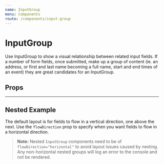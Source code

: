 ```yaml
---
name: InputGroup
menu: Components
route: /components/input-group
---
```



# InputGroup

<ComponentStatus stage="rc" responsive="no" accessible="yes" />

Use InputGroup to show a visual relationship between related input fields. If a number of
form fields, once submitted, make up a group of content (ie. an address, or first
and last name becoming a full name, start and end times of an event) they are great 
candidates for an InputGroup.

<Playground>
  <InputGroup flowDirection="horizontal">
    <InputTime defaultValue={new CivilTime(8, 0)} />
    <InputTime defaultValue={new CivilTime(17, 0)} />
  </InputGroup>
</Playground>

## Props

<Props of={InputGroup} />

---

## Nested Example

The default layout is for fields to flow in a vertical direction, one above the
next. Use the `flowDirection` prop to specify when you want fields to flow in a
horizontal direction.

> **Note:** Nested `InputGroup` components need to be of
> `flowDirection="horizontal"` to avoid layout issues caused by nesting. Any
> non-horizontal nested groups will log an error to the console and not be
> rendered.

<Playground>
  <InputGroup>
    <InputText placeholder="Street 1" />
    <InputText placeholder="Street 2" />
    <InputGroup flowDirection="horizontal">
      <InputText placeholder="City" />
      <InputText placeholder="Province" />
    </InputGroup>
    <InputGroup flowDirection="horizontal">
      <InputText placeholder="Zip code" />
      <InputText placeholder="Country" />
    </InputGroup>
  </InputGroup>
</Playground>
